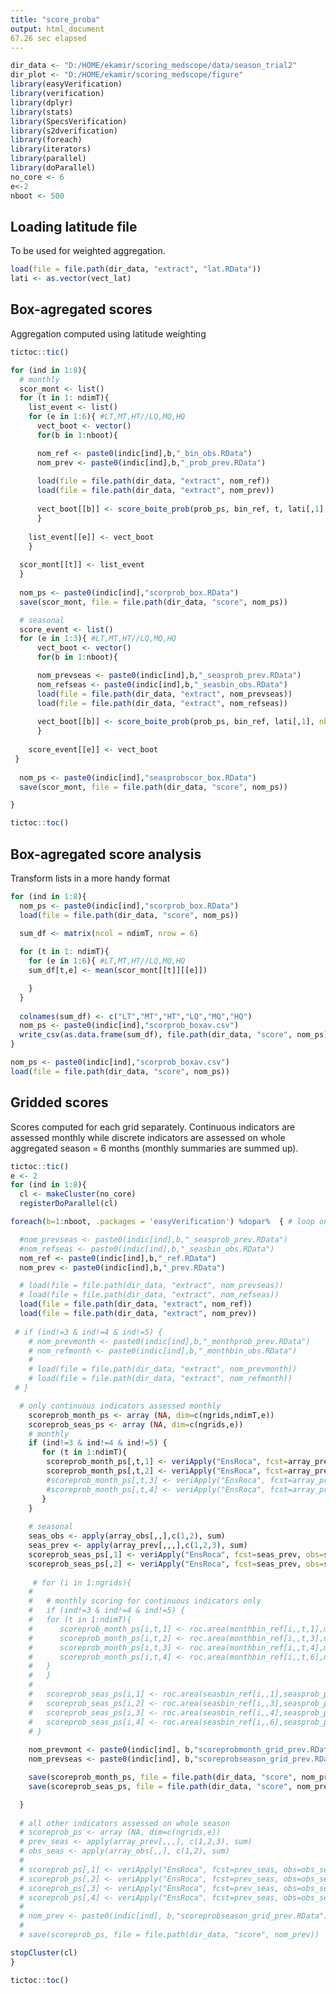 ---
title: "score_proba"
output: html_document
67.26 sec elapsed
---

```{r setup, include=FALSE}
dir_data <- "D:/HOME/ekamir/scoring_medscope/data/season_trial2" 
dir_plot <- "D:/HOME/ekamir/scoring_medscope/figure"
library(easyVerification)
library(verification)
library(dplyr)
library(stats)
library(SpecsVerification)
library(s2dverification)
library(foreach)
library(iterators)
library(parallel)
library(doParallel)
no_core <- 6
e<-2
nboot <- 500

```

## Loading latitude file

To be used for weighted aggregation.

```{r }
load(file = file.path(dir_data, "extract", "lat.RData"))
lati <- as.vector(vect_lat)

```


## Box-agregated scores

Aggregation computed using latitude weighting

```{r}
tictoc::tic()

for (ind in 1:8){
  # monthly
  scor_mont <- list()
  for (t in 1: ndimT){
    list_event <- list()
    for (e in 1:6){ #LT,MT,HT//LQ,MQ,HQ
      vect_boot <- vector()
      for(b in 1:nboot){

      nom_ref <- paste0(indic[ind],b,"_bin_obs.RData")
      nom_prev <- paste0(indic[ind],b,"_prob_prev.RData")
     
      load(file = file.path(dir_data, "extract", nom_ref))
      load(file = file.path(dir_data, "extract", nom_prev))
    
      vect_boot[[b]] <- score_boite_prob(prob_ps, bin_ref, t, lati[,1], nb_bin = 5, e)$AUC
      }
      
    list_event[[e]] <- vect_boot
    }
    
  scor_mont[[t]] <- list_event
  }
  
  nom_ps <- paste0(indic[ind],"scorprob_box.RData")
  save(scor_mont, file = file.path(dir_data, "score", nom_ps))

  # seasonal 
  score_event <- list()
  for (e in 1:3){ #LT,MT,HT//LQ,MQ,HQ
      vect_boot <- vector()
      for(b in 1:nboot){

      nom_prevseas <- paste0(indic[ind],b,"_seasprob_prev.RData")
      nom_refseas <- paste0(indic[ind],b,"_seasbin_obs.RData")
      load(file = file.path(dir_data, "extract", nom_prevseas))
      load(file = file.path(dir_data, "extract", nom_refseas))
    
      vect_boot[[b]] <- score_boite_prob(prob_ps, bin_ref, lati[,1], nb_bin = 5, e)$AUC
      }
      
    score_event[[e]] <- vect_boot
 }
  
  nom_ps <- paste0(indic[ind],"seasprobscor_box.RData")
  save(scor_mont, file = file.path(dir_data, "score", nom_ps))

}

tictoc::toc()

```
## Box-agregated score analysis

Transform lists in a more handy format

```{r}

for (ind in 1:8){
  nom_ps <- paste0(indic[ind],"scorprob_box.RData")
  load(file = file.path(dir_data, "score", nom_ps))

  sum_df <- matrix(ncol = ndimT, nrow = 6)
  
  for (t in 1: ndimT){
    for (e in 1:6){ #LT,MT,HT//LQ,MQ,HQ
    sum_df[t,e] <- mean(scor_mont[[t]][[e]])

    }
  }
  
  colnames(sum_df) <- c("LT","MT","HT","LQ","MQ","HQ")
  nom_ps <- paste0(indic[ind],"scorprob_boxav.csv")
  write_csv(as.data.frame(sum_df), file.path(dir_data, "score", nom_ps))
}

nom_ps <- paste0(indic[ind],"scorprob_boxav.csv")
load(file = file.path(dir_data, "score", nom_ps))

```


## Gridded scores

Scores computed for each grid separately.
Continuous indicators are assessed monthly while discrete indicators are assessed on whole aggregated season = 6 months (monthly summaries are summed up). 

```{r}
tictoc::tic()
e <- 2
for (ind in 1:8){
  cl <- makeCluster(no_core)
  registerDoParallel(cl)

foreach(b=1:nboot, .packages = 'easyVerification') %dopar%  { # loop on bootstrap samples

  #nom_prevseas <- paste0(indic[ind],b,"_seasprob_prev.RData")
  #nom_refseas <- paste0(indic[ind],b,"_seasbin_obs.RData")
  nom_ref <- paste0(indic[ind],b,"_ref.RData")
  nom_prev <- paste0(indic[ind],b,"_prev.RData")

  # load(file = file.path(dir_data, "extract", nom_prevseas))
  # load(file = file.path(dir_data, "extract", nom_refseas))
  load(file = file.path(dir_data, "extract", nom_ref))
  load(file = file.path(dir_data, "extract", nom_prev))
 
 # if (ind!=3 & ind!=4 & ind!=5) { 
    # nom_prevmonth <- paste0(indic[ind],b,"_monthprob_prev.RData")
    # nom_refmonth <- paste0(indic[ind],b,"_monthbin_obs.RData")
    # 
    # load(file = file.path(dir_data, "extract", nom_prevmonth))
    # load(file = file.path(dir_data, "extract", nom_refmonth))
 # }

  # only continuous indicators assessed monthly
    scoreprob_month_ps <- array (NA, dim=c(ngrids,ndimT,e))
    scoreprob_seas_ps <- array (NA, dim=c(ngrids,e))
    # monthly
    if (ind!=3 & ind!=4 & ind!=5) { 
       for (t in 1:ndimT){
        scoreprob_month_ps[,t,1] <- veriApply("EnsRoca", fcst=array_prev[,,,t], obs=array_obs[,,t], prob=1:2/3, parallel = TRUE)$cat1 
        scoreprob_month_ps[,t,2] <- veriApply("EnsRoca", fcst=array_prev[,,,t], obs=array_obs[,,t], prob=1:2/3, parallel = TRUE)$cat3 
        #scoreprob_month_ps[,t,3] <- veriApply("EnsRoca", fcst=array_prev[,,,t], obs=array_obs[,,t], prob=1:4/5, parallel = TRUE)$cat1 
        #scoreprob_month_ps[,t,4] <- veriApply("EnsRoca", fcst=array_prev[,,,t], obs=array_obs[,,t], prob=1:4/5, parallel = TRUE)$cat5
       }
    }
    
    # seasonal
    seas_obs <- apply(array_obs[,,],c(1,2), sum)
    seas_prev <- apply(array_prev[,,,],c(1,2,3), sum)
    scoreprob_seas_ps[,1] <- veriApply("EnsRoca", fcst=seas_prev, obs=seas_obs, prob=1:2/3, parallel = TRUE)$cat1 
    scoreprob_seas_ps[,2] <- veriApply("EnsRoca", fcst=seas_prev, obs=seas_obs, prob=1:2/3, parallel = TRUE)$cat3 
   
     # for (i in 1:ngrids){
    #   
    #   # monthly scoring for continuous indicators only
    #   if (ind!=3 & ind!=4 & ind!=5) { 
    #   for (t in 1:ndimT){
    #      scoreprob_month_ps[i,t,1] <- roc.area(monthbin_ref[i,,t,1],monthprob_ps[i,,t,1])$A
    #      scoreprob_month_ps[i,t,2] <- roc.area(monthbin_ref[i,,t,3],monthprob_ps[i,,t,3])$A
    #      scoreprob_month_ps[i,t,3] <- roc.area(monthbin_ref[i,,t,4],monthprob_ps[i,,t,4])$A
    #      scoreprob_month_ps[i,t,4] <- roc.area(monthbin_ref[i,,t,6],monthprob_ps[i,,t,6])$A
    #   }
    #   }
    #   
    #   scoreprob_seas_ps[i,1] <- roc.area(seasbin_ref[i,,1],seasprob_ps[i,,1])$A
    #   scoreprob_seas_ps[i,2] <- roc.area(seasbin_ref[i,,3],seasprob_ps[i,,3])$A
    #   scoreprob_seas_ps[i,3] <- roc.area(seasbin_ref[i,,4],seasprob_ps[i,,4])$A
    #   scoreprob_seas_ps[i,4] <- roc.area(seasbin_ref[i,,6],seasprob_ps[i,,6])$A
    # }
  
    nom_prevmont <- paste0(indic[ind], b,"scoreprobmonth_grid_prev.RData")
    nom_prevseas <- paste0(indic[ind], b,"scoreprobseason_grid_prev.RData")

    save(scoreprob_month_ps, file = file.path(dir_data, "score", nom_prevmont))
    save(scoreprob_seas_ps, file = file.path(dir_data, "score", nom_prevseas))

  }
  
  # all other indicators assessed on whole season
  # scoreprob_ps <- array (NA, dim=c(ngrids,e))
  # prev_seas <- apply(array_prev[,,,], c(1,2,3), sum)
  # obs_seas <- apply(array_obs[,,], c(1,2), sum)
  #   
  # scoreprob_ps[,1] <- veriApply("EnsRoca", fcst=prev_seas, obs=obs_seas, prob=1:2/3, parallel = TRUE)$cat1 
  # scoreprob_ps[,2] <- veriApply("EnsRoca", fcst=prev_seas, obs=obs_seas, prob=1:2/3, parallel = TRUE)$cat3 
  # scoreprob_ps[,3] <- veriApply("EnsRoca", fcst=prev_seas, obs=obs_seas, prob=1:4/5, parallel = TRUE)$cat1 
  # scoreprob_ps[,4] <- veriApply("EnsRoca", fcst=prev_seas, obs=obs_seas, prob=1:4/5, parallel = TRUE)$cat5
  #  
  # nom_prev <- paste0(indic[ind], b,"scoreprobseason_grid_prev.RData")
  # 
  # save(scoreprob_ps, file = file.path(dir_data, "score", nom_prev))

stopCluster(cl)
}

tictoc::toc()



```



